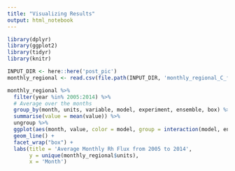```yaml
---
title: "Visualizing Results"
output: html_notebook
---
```



```r
library(dplyr)
library(ggplot2)
library(tidyr)
library(knitr)

INPUT_DIR <- here::here('post_pic')
monthly_regional <- read.csv(file.path(INPUT_DIR, 'monthly_regional_C_flux.csv'), stringsAsFactors = FALSE)
```


```r
monthly_regional %>%  
  filter(year %in% 2005:2014) %>% 
  # Average over the months 
  group_by(month, units, variable, model, experiment, ensemble, box) %>%  
  summarise(value = mean(value)) %>%  
  ungroup %>% 
  ggplot(aes(month, value, color = model, group = interaction(model, ensemble))) + 
  geom_line() + 
  facet_wrap("box") + 
  labs(title = 'Average Monthly Rh Flux from 2005 to 2014', 
       y = unique(monthly_regional$units), 
       x = 'Month')
```


